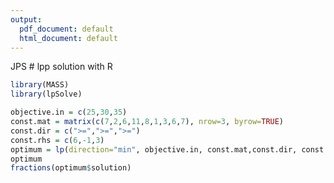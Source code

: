 ---
output:
  pdf_document: default
  html_document: default
---
JPS
# lpp solution with R

```{r}
library(MASS)
library(lpSolve)

objective.in = c(25,30,35)
const.mat = matrix(c(7,2,6,11,8,1,3,6,7), nrow=3, byrow=TRUE)
const.dir = c(">=",">=",">=")
const.rhs = c(6,-1,3)
optimum = lp(direction="min", objective.in, const.mat,const.dir, const.rhs)
optimum
fractions(optimum$solution)
```